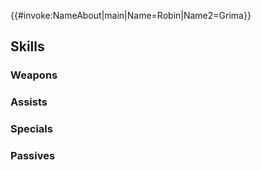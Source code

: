 {{#invoke:NameAbout|main|Name=Robin|Name2=Grima}}{{HeroPage Tabs}}
{{Hero Infobox
|Name=Robin
|Title=Fell Tactician
|WeaponType=Colorless Breath
|MoveType=Armored
|Person=Robin F
|Origin=Fire Emblem Awakening
|Gender=Female
|actorEN=Lauren Landa
|actorJP=沢城みゆき
|artist=大熊まい
|additionDate=October 17, 2022
|releaseDate=October 17, 2022
|cv1=10
|cv2=100300
|TagID=魔器ルフレ女
|InternalID=863
|Properties=rearmed
|description=A host for the soul of Grima, the Fell Dragon, bent on using her newfound power to sink the world further into despair. Appears in Fire Emblem Awakening.
}}
{{Stats Page
|Lv1HP=17|Lv1ATK=11|Lv1SPD=11|Lv1DEF=9|Lv1RES=11
|GRHP=60|GRATK=70|GRSPD=75|GRDEF=60|GRRES=50
}}
==Skills==
===Weapons===
{{Weapons Table
|weapon1=Fire Breath
|weapon1Default=1
|weapon1Unlock=1
|weapon2=Fire Breath+
|weapon2Default=2
|weapon2Unlock=2
|weapon3=Flametongue
|weapon3Default=4
|weapon3Unlock=3
|weapon4=Arcane Grima
|weapon4Default=5
|weapon4Unlock=5
}}
===Assists===
{{Assists Table}}
===Specials===
{{Specials Table
|special1=Buckler
|special1Default=4
|special1Unlock=3
|special2=Pavise
|special2Unlock=4
}}
===Passives===
{{Passives Table
|passiveA1=Dragonhide
|passiveA1Unlock=5
|passiveB1=Hardy Fighter 1
|passiveB2=Hardy Fighter 2
|passiveB3=Hardy Fighter 3
|passiveB1Unlock=2
|passiveB2Unlock=3
|passiveB3Unlock=5
|passiveC1=A/S Near Save 1
|passiveC2=A/S Near Save 2
|passiveC3=A/S Near Save 3
|passiveC1Unlock=1
|passiveC2Unlock=2
|passiveC3Unlock=4
}}
{{Heroes Navbox}}